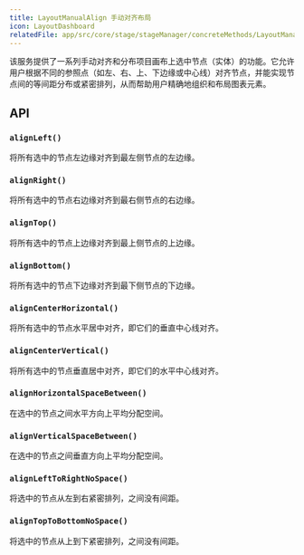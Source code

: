 ```yaml
---
title: LayoutManualAlign 手动对齐布局
icon: LayoutDashboard
relatedFile: app/src/core/stage/stageManager/concreteMethods/LayoutManager.tsx
---
```


该服务提供了一系列手动对齐和分布项目画布上选中节点（实体）的功能。它允许用户根据不同的参照点（如左、右、上、下边缘或中心线）对齐节点，并能实现节点间的等间距分布或紧密排列，从而帮助用户精确地组织和布局图表元素。

## API

### `alignLeft()`

将所有选中的节点左边缘对齐到最左侧节点的左边缘。

### `alignRight()`

将所有选中的节点右边缘对齐到最右侧节点的右边缘。

### `alignTop()`

将所有选中的节点上边缘对齐到最上侧节点的上边缘。

### `alignBottom()`

将所有选中的节点下边缘对齐到最下侧节点的下边缘。

### `alignCenterHorizontal()`

将所有选中的节点水平居中对齐，即它们的垂直中心线对齐。

### `alignCenterVertical()`

将所有选中的节点垂直居中对齐，即它们的水平中心线对齐。

### `alignHorizontalSpaceBetween()`

在选中的节点之间水平方向上平均分配空间。

### `alignVerticalSpaceBetween()`

在选中的节点之间垂直方向上平均分配空间。

### `alignLeftToRightNoSpace()`

将选中的节点从左到右紧密排列，之间没有间距。

### `alignTopToBottomNoSpace()`

将选中的节点从上到下紧密排列，之间没有间距。
